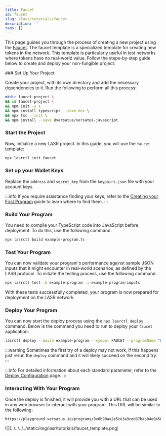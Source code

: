 ```yaml
---
title: Faucet
id: faucet
slug: /lasr/tutorials/faucet
description: ''
tags: []
---
```



This page guides you through the process of creating a new project using the [Faucet](/lasr/core_concepts/templates#faucet-template). The faucet template is a specialized template for creating new tokens in the network. This template is particularly useful in test networks where tokens have no real-world value. Follow the steps-by-step guide below to create and deploy your non-fungible project:

<Steps>
### Set Up Your Project

Create your project, with its own directory and add the necessary dependencies to it. Run the following to perform all this process:

```bash copy
mkdir faucet-project \
&& cd faucet-project \
&& npm init -y \
&& npm install typescript --save-dev \
&& npx tsc --init \
&& npm install --save @versatus/versatus-javascript
```

### Start the Project

Now, initialize a new LASR project. In this guide, you will use the `faucet` template:

```bash copy
npx lasrctl init faucet
```

### Set up your Wallet Keys

Replace the `address` and `secret_key` from the `keypairs.json` file with your account keys.

:::info
  If you require assistance finding your keys, refer to the [Creating your First Program](/lasr/getting_started/creating_your_first_program#set-up-your-wallet-keys) guide to learn where to find them.
:::

### Build Your Program

You need to compile your TypeScript code into JavaScript before deployment. To do this, use the following command:

```bash copy
npx lasrctl build example-program.ts
```

### Test Your Program

You can now validate your program's performance against sample JSON inputs that it might encounter in real-world scenarios, as defined by the LASR protocol. To initiate the testing process, use the following command:

```bash copy
npx lasrctl test -b example-program -i example-program-inputs
```

With these tests successfully completed, your program is now prepared for deployment on the LASR network.

### Deploy Your Program

You can now start the deploy process using the `npx lasrctl deploy` command. Below is the command you need to run to deploy your `faucet` application:

```bash
lasrctl deploy --build example-program --symbol FAUCET --programName "Faucet for anything fungible" --txInputs '{"imgUrl":"https://pbs.twimg.com/profile_images/1421740863139446787/huoxhEV3_400x400.jpg"}'
```

:::warning
  Sometimes the first try of a deploy may not work, if this happens just rerun the `deploy` command and it will likely succeed on the second try.
:::

:::info
For detailed information about each standard parameter, refer to the [Deploy Configuration](/lasr/lasr_guides/deploy_configuration) page.
:::

### Interacting With Your Program

Once the deploy is finished, it will  provide you with a URL that can be used in any web browser to interact with your program. This URL will be similar to the following:

```
https://playground.versatus.io/programs/0x0b90aa2e5ce3a9ced87bab04e04508879c8190b7
```

<MediaWrapper>
![](../../../../static/img/lasr/tutorials/faucet_template.png)
</MediaWrapper>

</Steps>
